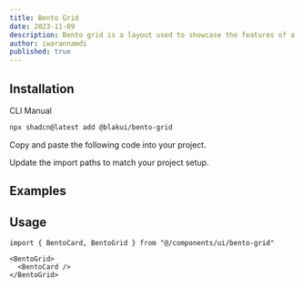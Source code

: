 ```yaml
---
title: Bento Grid
date: 2023-11-09
description: Bento grid is a layout used to showcase the features of a product in a simple and elegant way.
author: iwarannamdi
published: true
---
```


<ComponentPreview name="bento-demo" />

## Installation

<Tabs defaultValue="cli">

<TabsList>
  <TabsTrigger value="cli">CLI</TabsTrigger>
  <TabsTrigger value="manual">Manual</TabsTrigger>
</TabsList>
<TabsContent value="cli">

```bash
npx shadcn@latest add @blakui/bento-grid
```

</TabsContent>

<TabsContent value="manual">

<Steps>

<Step>Copy and paste the following code into your project.</Step>

<ComponentSource name="bento-grid" />

<Step>Update the import paths to match your project setup.</Step>

</Steps>

</TabsContent>

</Tabs>

## Examples

<ComponentPreview name="bento-demo-vertical" />

## Usage

```tsx showLineNumbers
import { BentoCard, BentoGrid } from "@/components/ui/bento-grid"
```

```tsx showLineNumbers
<BentoGrid>
  <BentoCard />
</BentoGrid>
```

